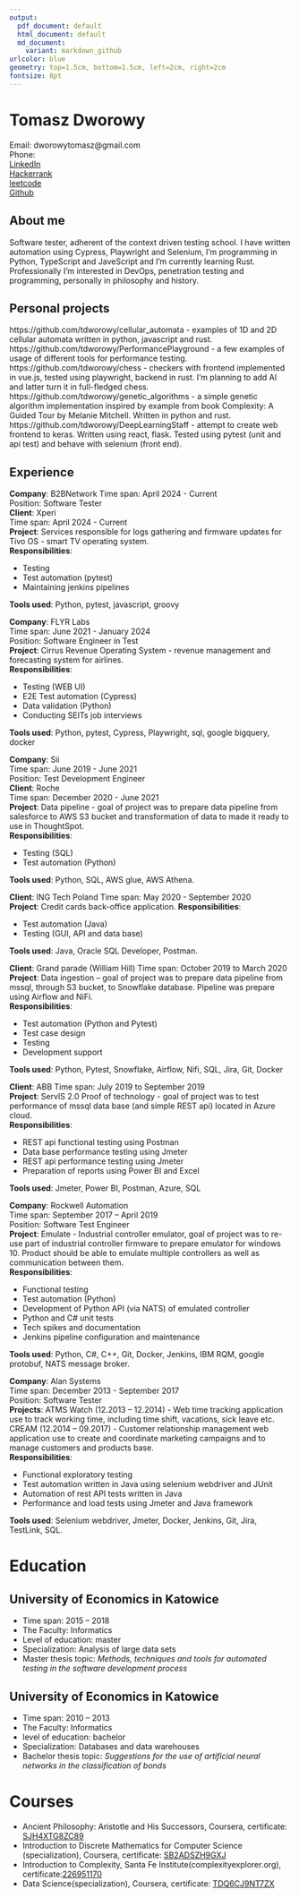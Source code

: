 ```yaml
---
output:
  pdf_document: default
  html_document: default
  md_document:
    variant: markdown_github
urlcolor: blue
geometry: top=1.5cm, bottom=1.5cm, left=2cm, right=2cm
fontsize: 8pt
---
```

# Tomasz Dworowy
\noindent\makebox[\linewidth]{\rule{\paperwidth}{1pt}}

Email: dworowytomasz@gmail.com  
Phone:  
[LinkedIn](https://linkedin.com/in/tomasz-dworowy-aab283bb)  
[Hackerrank](https://www.hackerrank.com/dworowytomasz)  
[leetcode](https://leetcode.com/dworowytomasz/)  
[Github](https://github.com/tdworowy)  

\noindent\makebox[\linewidth]{\rule{\paperwidth}{1pt}}

\large
## About me
Software tester, adherent of the context driven testing school. I have written automation using Cypress, Playwright and Selenium, I'm programming in Python, TypeScript and JaveScript and I'm currently learning Rust. Professionally I'm interested in DevOps, penetration testing and programming, personally in philosophy and history. 
\par 
\noindent\makebox[\linewidth]{\rule{\paperwidth}{1pt}}

## Personal projects
https://github.com/tdworowy/cellular_automata - examples of 1D and 2D cellular automata written in python,  javascript and rust.  
https://github.com/tdworowy/PerformancePlayground - a few examples of usage of different tools for performance testing.   
https://github.com/tdworowy/chess - checkers with frontend implemented in vue.js, tested using playwright, backend in rust. I'm planning to add AI and latter turn it in full-fledged chess.  
https://github.com/tdworowy/genetic_algorithms - a simple genetic algorithm implementation inspired by example from book Complexity: A Guided Tour by Melanie Mitchell. Written in python and rust.   
https://github.com/tdworowy/DeepLearningStaff - attempt to create web frontend to keras. Written using react, flask. Tested using pytest (unit and api test) and behave with selenium (front end). 
\noindent\makebox[\linewidth]{\rule{\paperwidth}{1pt}}

## Experience

**Company**: B2BNetwork 
Time span: April 2024 - Current  
Position: Software Tester  
**Client**: Xperi  
Time span: April 2024 - Current  
**Project**: Services responsible for logs gathering and firmware updates for Tivo OS - smart TV operating system.  
**Responsibilities**:

* Testing
* Test automation (pytest)
* Maintaining jenkins pipelines

**Tools used**:  Python, pytest, javascript, groovy  

\noindent\makebox[\linewidth]{\rule{\paperwidth}{1pt}}

**Company**: FLYR Labs  
Time span: June 2021 - January 2024  
Position: Software Engineer in Test  
**Project**: Cirrus Revenue Operating System - revenue management and forecasting system for airlines.  
**Responsibilities**:

* Testing (WEB UI)
* E2E Test automation (Cypress)
* Data validation (Python)
* Conducting SEITs job interviews

**Tools used**: Python, pytest, Cypress, Playwright, sql, google bigquery, docker  


\noindent\makebox[\linewidth]{\rule{\paperwidth}{1pt}}

**Company**: Sii  
Time span: June 2019 - June 2021  
Position: Test Development Engineer  
**Client**: Roche  
Time span: December 2020 - June 2021  
**Project**: Data pipeline - goal of project was to prepare data pipeline from salesforce to AWS S3 bucket and transformation of data to made it ready to use in ThoughtSpot.  
**Responsibilities**:

* Testing (SQL)
* Test automation (Python)

**Tools used**: Python, SQL, AWS glue, AWS Athena.  

**Client**: ING Tech Poland
Time span: May 2020 - September 2020  
**Project**: Credit cards back-office application. 
**Responsibilities**:

* Test automation (Java)
* Testing (GUI, API and data base)

**Tools used**: Java, Oracle SQL Developer, Postman.  

**Client**: Grand parade (William Hill) 
Time span: October 2019 to March 2020  
**Project**: Data ingestion – goal of project was to prepare data pipeline from mssql, through S3 bucket, to Snowflake database. Pipeline was prepare using Airflow and NiFi.  
**Responsibilities**:  

* Test automation (Python and Pytest)
* Test case design
* Testing
* Development support  
  
**Tools used**: Python, Pytest, Snowflake, Airflow, Nifi, SQL, Jira, Git, Docker  

**Client**: ABB 
Time span: July 2019 to September 2019  
**Project**: ServIS 2.0 Proof of technology - goal of project was to test performance of mssql data base (and simple REST api) located in Azure cloud.  
**Responsibilities**:  

* REST api functional testing using Postman
* Data base performance testing using Jmeter
* REST api performance testing using Jmeter
* Preparation of reports using Power BI and Excel  

**Tools used**: Jmeter, Power BI, Postman, Azure, SQL  

\noindent\makebox[\linewidth]{\rule{\paperwidth}{1pt}}

**Company**: Rockwell Automation  
Time span: September 2017 – April 2019  
Position: Software Test Engineer  
**Project**: Emulate - Industrial controller emulator, goal of project was to re-use part of industrial controller firmware to prepare emulator for windows 10. Product should be able to emulate multiple controllers as well as communication between them.  
**Responsibilities**:

* Functional testing
* Test automation (Python)
* Development of Python API (via NATS) of emulated controller
* Python and C# unit tests
* Tech spikes and documentation
* Jenkins pipeline configuration and maintenance  

**Tools used**: Python, C#, C++, Git, Docker, Jenkins, IBM RQM, google protobuf, NATS message broker.  

\noindent\makebox[\linewidth]{\rule{\paperwidth}{1pt}}

**Company**: Alan Systems  
Time span: December 2013 - September 2017  
Position: Software Tester  
**Projects**: ATMS Watch (12.2013 – 12.2014) - Web time tracking application use to track working time, including time shift, vacations, sick leave etc.  
CREAM (12.2014 – 09.2017) - Customer relationship management web application use to create and coordinate marketing campaigns and to manage customers and products base.  
**Responsibilities**:  

* Functional exploratory testing
* Test automation written in Java using selenium webdriver and JUnit
* Automation of rest API tests written in Java
* Performance and load tests using Jmeter and Java framework

**Tools used**: Selenium webdriver, Jmeter, Docker, Jenkins, Git, Jira, TestLink, SQL.  

\noindent\makebox[\linewidth]{\rule{\paperwidth}{1pt}}

# Education

## University of Economics in Katowice  

* Time span: 2015 – 2018
* The Faculty: Informatics
* Level of education: master
* Specialization: Analysis of large data sets
* Master thesis topic: *Methods, techniques and tools for automated testing in the software development process*

 
## University of Economics in Katowice

* Time span: 2010 – 2013
* The Faculty: Informatics
* level of education: bachelor
* Specialization: Databases and data warehouses
* Bachelor thesis topic: *Suggestions for the use of artificial neural networks in the classification of bonds*

\noindent\makebox[\linewidth]{\rule{\paperwidth}{1pt}}

# Courses

* Ancient Philosophy: Aristotle and His Successors, Coursera, certificate: [SJH4XTG8ZC89](https://www.coursera.org/account/accomplishments/records/SJH4XTG8ZC89)
* Introduction to Discrete Mathematics for Computer Science (specialization), Coursera, certificate: [SB2ADSZH9GXJ](https://www.coursera.org/account/accomplishments/specialization/SB2ADSZH9GXJ)
* Introduction to Complexity, Santa Fe Institute(complexityexplorer.org), certificate:[226951170](https://www.complexityexplorer.org/courses/104-introduction-to-complexity/certificates/226951170)
* Data Science(specialization), Coursera, certificate: [TDQ6CJ9NT7ZX](https://www.coursera.org/account/accomplishments/specialization/TDQ6CJ9NT7ZX)

\noindent\makebox[\linewidth]{\rule{\paperwidth}{1pt}}

